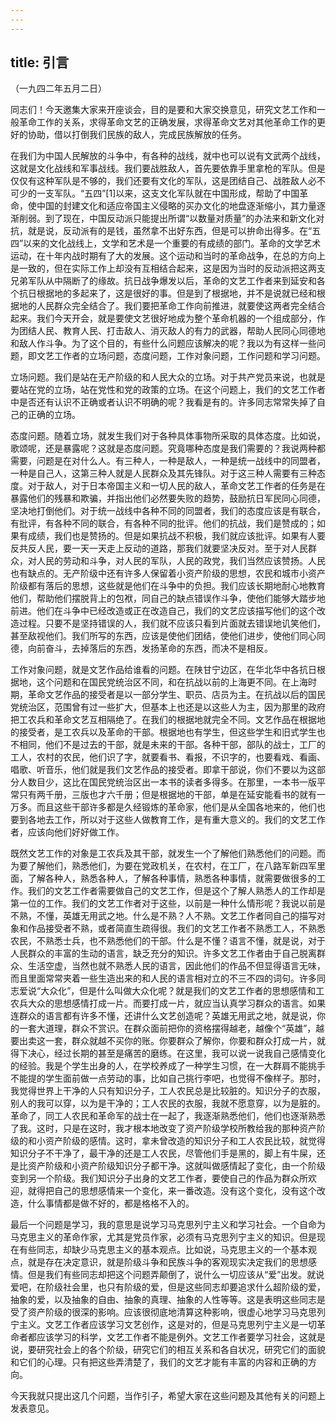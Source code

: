 ```yaml
---
---
---
```

title: 引言
---




（一九四二年五月二日）

同志们！今天邀集大家来开座谈会，目的是要和大家交换意见，研究文艺工作和一般革命工作的关系，求得革命文艺的正确发展，求得革命文艺对其他革命工作的更好的协助，借以打倒我们民族的敌人，完成民族解放的任务。

在我们为中国人民解放的斗争中，有各种的战线，就中也可以说有文武两个战线，这就是文化战线和军事战线。我们要战胜敌人，首先要依靠手里拿枪的军队。但是仅仅有这种军队是不够的，我们还要有文化的军队，这是团结自己、战胜敌人必不可少的一支军队。“五四”[1]以来，这支文化军队就在中国形成，帮助了中国革命，使中国的封建文化和适应帝国主义侵略的买办文化的地盘逐渐缩小，其力量逐渐削弱。到了现在，中国反动派只能提出所谓“以数量对质量”的办法来和新文化对抗，就是说，反动派有的是钱，虽然拿不出好东西，但是可以拚命出得多。在“五四”以来的文化战线上，文学和艺术是一个重要的有成绩的部门。革命的文学艺术运动，在十年内战时期有了大的发展。这个运动和当时的革命战争，在总的方向上是一致的，但在实际工作上却没有互相结合起来，这是因为当时的反动派把这两支兄弟军队从中隔断了的缘故。抗日战争爆发以后，革命的文艺工作者来到延安和各个抗日根据地的多起来了，这是很好的事。但是到了根据地，并不是说就已经和根据地的人民群众完全结合了。我们要把革命工作向前推进，就要使这两者完全结合起来。我们今天开会，就是要使文艺很好地成为整个革命机器的一个组成部分，作为团结人民、教育人民、打击敌人、消灭敌人的有力的武器，帮助人民同心同德地和敌人作斗争。为了这个目的，有些什么问题应该解决的呢？我以为有这样一些问题，即文艺工作者的立场问题，态度问题，工作对象问题，工作问题和学习问题。

立场问题。我们是站在无产阶级的和人民大众的立场。对于共产党员来说，也就是要站在党的立场，站在党性和党的政策的立场。在这个问题上，我们的文艺工作者中是否还有认识不正确或者认识不明确的呢？我看是有的。许多同志常常失掉了自己的正确的立场。

态度问题。随着立场，就发生我们对于各种具体事物所采取的具体态度。比如说，歌颂呢，还是暴露呢？这就是态度问题。究竟哪种态度是我们需要的？我说两种都需要，问题是在对什么人。有三种人，一种是敌人，一种是统一战线中的同盟者，一种是自己人，这第三种人就是人民群众及其先锋队。对于这三种人需要有三种态度。对于敌人，对于日本帝国主义和一切人民的敌人，革命文艺工作者的任务是在暴露他们的残暴和欺骗，并指出他们必然要失败的趋势，鼓励抗日军民同心同德，坚决地打倒他们。对于统一战线中各种不同的同盟者，我们的态度应该是有联合，有批评，有各种不同的联合，有各种不同的批评。他们的抗战，我们是赞成的；如果有成绩，我们也是赞扬的。但是如果抗战不积极，我们就应该批评。如果有人要反共反人民，要一天一天走上反动的道路，那我们就要坚决反对。至于对人民群众，对人民的劳动和斗争，对人民的军队，人民的政党，我们当然应该赞扬。人民也有缺点的。无产阶级中还有许多人保留着小资产阶级的思想，农民和城市小资产阶级都有落后的思想，这些就是他们在斗争中的负担。我们应该长期地耐心地教育他们，帮助他们摆脱背上的包袱，同自己的缺点错误作斗争，使他们能够大踏步地前进。他们在斗争中已经改造或正在改造自己，我们的文艺应该描写他们的这个改造过程。只要不是坚持错误的人，我们就不应该只看到片面就去错误地讥笑他们，甚至敌视他们。我们所写的东西，应该是使他们团结，使他们进步，使他们同心同德，向前奋斗，去掉落后的东西，发扬革命的东西，而决不是相反。

工作对象问题，就是文艺作品给谁看的问题。在陕甘宁边区，在华北华中各抗日根据地，这个问题和在国民党统治区不同，和在抗战以前的上海更不同。在上海时期，革命文艺作品的接受者是以一部分学生、职员、店员为主。在抗战以后的国民党统治区，范围曾有过一些扩大，但基本上也还是以这些人为主，因为那里的政府把工农兵和革命文艺互相隔绝了。在我们的根据地就完全不同。文艺作品在根据地的接受者，是工农兵以及革命的干部。根据地也有学生，但这些学生和旧式学生也不相同，他们不是过去的干部，就是未来的干部。各种干部，部队的战士，工厂的工人，农村的农民，他们识了字，就要看书、看报，不识字的，也要看戏、看画、唱歌、听音乐，他们就是我们文艺作品的接受者。即拿干部说，你们不要以为这部分人数目少，这比在国民党统治区出一本书的读者多得多。在那里，一本书一版平常只有两千册，三版也才六千册；但是根据地的干部，单是在延安能看书的就有一万多。而且这些干部许多都是久经锻炼的革命家，他们是从全国各地来的，他们也要到各地去工作，所以对于这些人做教育工作，是有重大意义的。我们的文艺工作者，应该向他们好好做工作。

既然文艺工作的对象是工农兵及其干部，就发生一个了解他们熟悉他们的问题。而为要了解他们，熟悉他们，为要在党政机关，在农村，在工厂，在八路军新四军里面，了解各种人，熟悉各种人，了解各种事情，熟悉各种事情，就需要做很多的工作。我们的文艺工作者需要做自己的文艺工作，但是这个了解人熟悉人的工作却是第一位的工作。我们的文艺工作者对于这些，以前是一种什么情形呢？我说以前是不熟，不懂，英雄无用武之地。什么是不熟？人不熟。文艺工作者同自己的描写对象和作品接受者不熟，或者简直生疏得很。我们的文艺工作者不熟悉工人，不熟悉农民，不熟悉士兵，也不熟悉他们的干部。什么是不懂？语言不懂，就是说，对于人民群众的丰富的生动的语言，缺乏充分的知识。许多文艺工作者由于自己脱离群众、生活空虚，当然也就不熟悉人民的语言，因此他们的作品不但显得语言无味，而且里面常常夹着一些生造出来的和人民的语言相对立的不三不四的词句。许多同志爱说“大众化”，但是什么叫做大众化呢？就是我们的文艺工作者的思想感情和工农兵大众的思想感情打成一片。而要打成一片，就应当认真学习群众的语言。如果连群众的语言都有许多不懂，还讲什么文艺创造呢？英雄无用武之地，就是说，你的一套大道理，群众不赏识。在群众面前把你的资格摆得越老，越像个“英雄”，越要出卖这一套，群众就越不买你的账。你要群众了解你，你要和群众打成一片，就得下决心，经过长期的甚至是痛苦的磨练。在这里，我可以说一说我自己感情变化的经验。我是个学生出身的人，在学校养成了一种学生习惯，在一大群肩不能挑手不能提的学生面前做一点劳动的事，比如自己挑行李吧，也觉得不像样子。那时，我觉得世界上干净的人只有知识分子，工人农民总是比较脏的。知识分子的衣服，别人的我可以穿，以为是干净的；工人农民的衣服，我就不愿意穿，以为是脏的。革命了，同工人农民和革命军的战士在一起了，我逐渐熟悉他们，他们也逐渐熟悉了我。这时，只是在这时，我才根本地改变了资产阶级学校所教给我的那种资产阶级的和小资产阶级的感情。这时，拿未曾改造的知识分子和工人农民比较，就觉得知识分子不干净了，最干净的还是工人农民，尽管他们手是黑的，脚上有牛屎，还是比资产阶级和小资产阶级知识分子都干净。这就叫做感情起了变化，由一个阶级变到另一个阶级。我们知识分子出身的文艺工作者，要使自己的作品为群众所欢迎，就得把自己的思想感情来一个变化，来一番改造。没有这个变化，没有这个改造，什么事情都是做不好的，都是格格不入的。

最后一个问题是学习，我的意思是说学习马克思列宁主义和学习社会。一个自命为马克思主义的革命作家，尤其是党员作家，必须有马克思列宁主义的知识。但是现在有些同志，却缺少马克思主义的基本观点。比如说，马克思主义的一个基本观点，就是存在决定意识，就是阶级斗争和民族斗争的客观现实决定我们的思想感情。但是我们有些同志却把这个问题弄颠倒了，说什么一切应该从“爱”出发。就说爱吧，在阶级社会里，也只有阶级的爱，但是这些同志却要追求什么超阶级的爱，抽象的爱，以及抽象的自由、抽象的真理、抽象的人性等等。这是表明这些同志是受了资产阶级的很深的影响。应该很彻底地清算这种影响，很虚心地学习马克思列宁主义。文艺工作者应该学习文艺创作，这是对的，但是马克思列宁主义是一切革命者都应该学习的科学，文艺工作者不能是例外。文艺工作者要学习社会，这就是说，要研究社会上的各个阶级，研究它们的相互关系和各自状况，研究它们的面貌和它们的心理。只有把这些弄清楚了，我们的文艺才能有丰富的内容和正确的方向。

今天我就只提出这几个问题，当作引子，希望大家在这些问题及其他有关的问题上发表意见。
